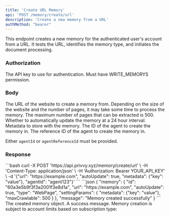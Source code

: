 ```yaml
---
title: 'Create URL Memory'
api: 'POST /memory/create/url'
description: 'Create a new memory from a URL'
authMethod: "bearer"
---
```


This endpoint creates a new memory for the authenticated user's account from a URL. It tests the URL, identifies the memory type, and initiates the document processing.

### Authorization

<Authorization name="Authorization" type="string" required>
  The API key to use for authentication. Must have WRITE_MEMORYS permission.
</Authorization>

### Body

<ParamField body="url" type="string" required format="uri">
  The URL of the website to create a memory from.
</ParamField>
<Note>
  Depending on the size of the website and the number of pages, it may take some time to process the memory.
  The maximum number of pages that can be extracted is 500.
</Note>

<ParamField body="autoUpdate" type="boolean" required>
  Whether to automatically update the memory at a 24 hour interval.
</ParamField>

<ParamField body="metadata" type="object" optional>
  Metadata to store with the memory.
</ParamField>

<ParamField body="agentId" type="string" optional>
  The ID of the agent to create the memory in.
</ParamField>

<ParamField body="agentReferenceId" type="string" optional>
  The reference ID of the agent to create the memory in.
</ParamField>

Either `agentId` or `agentReferenceId` must be provided.

### Response

<RequestExample>
```bash
curl -X POST 'https://api.privvy.xyz/memory/create/url' \
-H 'Content-Type: application/json' \
-H 'Authorization: Bearer YOUR_API_KEY' \
-d '{"url": "https://example.com", "autoUpdate": true, "metadata": {"key": "value"}, "agentId": "agent123"}'
```
</RequestExample>

<ResponseExample>
```json
{
  "memory": {
    "id": "60a3e5b9f3f3a2001f3e8d1a",
    "url": "https://example.com",
    "autoUpdate": true,
    "type": "WebPage",
    "settingParams": {
      "metadata": {"key": "value"},
      "maxCrawlable": 500
    }
  },
  "message": "Memory created successfully"
}
```
</ResponseExample>

<ResponseField name="memory" type="object">
  The created memory object.
</ResponseField>

<ResponseField name="message" type="string">
  A success message.
</ResponseField>

<Note>
  Memory creation is subject to account limits based on subscription type:
</Note>
